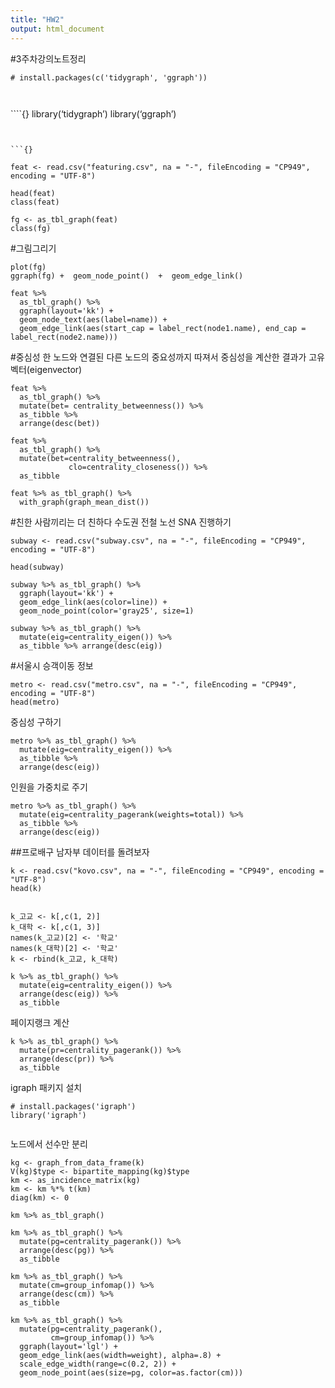 ```yaml
---
title: "HW2"
output: html_document
---
```


#3주차강의노트정리

```{}
# install.packages(c('tidygraph', 'ggraph'))



```


````{}
library('tidygraph')
library('ggraph')


```


```{}

feat <- read.csv("featuring.csv", na = "-", fileEncoding = "CP949", encoding = "UTF-8")

head(feat)
class(feat)

fg <- as_tbl_graph(feat)
class(fg)
```

#그림그리기
```{}
plot(fg)
ggraph(fg) +  geom_node_point()  +  geom_edge_link()

feat %>%
  as_tbl_graph() %>%
  ggraph(layout='kk') + 
  geom_node_text(aes(label=name)) +
  geom_edge_link(aes(start_cap = label_rect(node1.name), end_cap = label_rect(node2.name)))
```

#중심성
한 노드와 연결된 다른 노드의 중요성까지 따져서 중심성을 계산한 결과가 고유벡터(eigenvector)

```{}
feat %>% 
  as_tbl_graph() %>% 
  mutate(bet= centrality_betweenness()) %>%
  as_tibble %>%
  arrange(desc(bet))
  
feat %>% 
  as_tbl_graph() %>% 
  mutate(bet=centrality_betweenness(),
             clo=centrality_closeness()) %>%
  as_tibble
  
feat %>% as_tbl_graph() %>%
  with_graph(graph_mean_dist())

```


#친한 사람끼리는 더 친하다 
수도권 전철 노선 SNA 진행하기

```{}
subway <- read.csv("subway.csv", na = "-", fileEncoding = "CP949", encoding = "UTF-8")

head(subway)

subway %>% as_tbl_graph() %>%
  ggraph(layout='kk') + 
  geom_edge_link(aes(color=line)) + 
  geom_node_point(color='gray25', size=1)
  
subway %>% as_tbl_graph() %>%
  mutate(eig=centrality_eigen()) %>%
  as_tibble %>% arrange(desc(eig))

```

#서울시 승객이동 정보

```{}
metro <- read.csv("metro.csv", na = "-", fileEncoding = "CP949", encoding = "UTF-8")
head(metro)

```

중심성 구하기
```{}
metro %>% as_tbl_graph() %>%
  mutate(eig=centrality_eigen()) %>%
  as_tibble %>% 
  arrange(desc(eig)) 
```

인원을 가중치로 주기
```{}
metro %>% as_tbl_graph() %>%
  mutate(eig=centrality_pagerank(weights=total)) %>%
  as_tibble %>% 
  arrange(desc(eig))

```

##프로배구 남자부 데이터를 돌려보자

```{}
k <- read.csv("kovo.csv", na = "-", fileEncoding = "CP949", encoding = "UTF-8")
head(k)


k_고교 <- k[,c(1, 2)]
k_대학 <- k[,c(1, 3)]
names(k_고교)[2] <- '학교'
names(k_대학)[2] <- '학교'
k <- rbind(k_고교, k_대학)

k %>% as_tbl_graph() %>%
  mutate(eig=centrality_eigen()) %>%
  arrange(desc(eig)) %>%
  as_tibble
```

페이지랭크 계산
```{}
k %>% as_tbl_graph() %>%
  mutate(pr=centrality_pagerank()) %>%
  arrange(desc(pr)) %>%
  as_tibble

```

igraph 패키지 설치
```{}
# install.packages('igraph')
library('igraph')


```



노드에서 선수만 분리

```{}
kg <- graph_from_data_frame(k)
V(kg)$type <- bipartite_mapping(kg)$type
km <- as_incidence_matrix(kg)
km <- km %*% t(km)
diag(km) <- 0

km %>% as_tbl_graph()

km %>% as_tbl_graph() %>%
  mutate(pg=centrality_pagerank()) %>%
  arrange(desc(pg)) %>%
  as_tibble
  
km %>% as_tbl_graph() %>%
  mutate(cm=group_infomap()) %>%
  arrange(desc(cm)) %>%
  as_tibble
  
km %>% as_tbl_graph() %>%
  mutate(pg=centrality_pagerank(),
         cm=group_infomap()) %>%
  ggraph(layout='lgl') + 
  geom_edge_link(aes(width=weight), alpha=.8) +
  scale_edge_width(range=c(0.2, 2)) +
  geom_node_point(aes(size=pg, color=as.factor(cm)))
```






